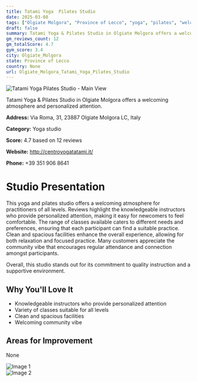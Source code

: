 ```yaml
---
title: Tatami Yoga  Pilates Studio
date: 2025-03-08
tags: ["Olgiate Molgora", "Province of Lecco", "yoga", "pilates", "welcoming atmosphere", "community-oriented", "Olgiate Molgora"]  
draft: false
summary: Tatami Yoga & Pilates Studio in Olgiate Molgora offers a welcoming atmosphere and personalized attention.
gm_reviews_count: 12
gm_totalScore: 4.7
gym_score: 3.4
city: Olgiate_Molgora
state: Province of Lecco
country: None
url: Olgiate_Molgora_Tatami_Yoga_Pilates_Studio
---
```


<div className="aspect-[16/9] relative my-8">
  <img 
    src="https://streetviewpixels-pa.googleapis.com/v1/thumbnail?panoid=xKL_6K10bKiKNuJj3oU93A&cb_client=maps_sv.tactile.gps&w=203&h=100&yaw=339.9729&pitch=0&thumbfov=100"
    alt="Tatami Yoga  Pilates Studio - Main View"
    className="object-cover absolute inset-0 w-full h-full rounded-lg"
  />
</div>

Tatami Yoga & Pilates Studio in Olgiate Molgora offers a welcoming atmosphere and personalized attention.

**Address:** Via Roma, 31, 23887 Olgiate Molgora LC, Italy

**Category:** Yoga studio

**Score:** 4.7 based on 12 reviews

**Website:** http://centroyogatatami.it/

**Phone:** +39 351 906 8641

# Studio Presentation

This yoga and pilates studio offers a welcoming atmosphere for practitioners of all levels. Reviews highlight the knowledgeable instructors who provide personalized attention, making it easy for newcomers to feel comfortable. The range of classes available caters to different needs and preferences, ensuring that each participant can find a suitable practice. Clean and spacious facilities enhance the overall experience, allowing for both relaxation and focused practice. Many customers appreciate the community vibe that encourages regular attendance and connection amongst participants.

Overall, this studio stands out for its commitment to quality instruction and a supportive environment.

## Why You'll Love It

- Knowledgeable instructors who provide personalized attention
- Variety of classes suitable for all levels
- Clean and spacious facilities
- Welcoming community vibe

## Areas for Improvement

None

<div className="grid grid-cols-1 xl:grid-cols-2 gap-4 my-8">
<div className="aspect-[4/3] relative"><img src="https://lh5.googleusercontent.com/p/AF1QipNDg8NzAZI51GSYT8BhhXPnRD82jeAaggi8OgAG=w1920-h1080-k-no" alt="Image 1" className="object-cover absolute inset-0 w-full h-full rounded-lg" /></div>
<div className="aspect-[4/3] relative"><img src="https://streetviewpixels-pa.googleapis.com/v1/thumbnail?panoid=xKL_6K10bKiKNuJj3oU93A&cb_client=maps_sv.tactile.gps&w=203&h=100&yaw=339.9729&pitch=0&thumbfov=100" alt="Image 2" className="object-cover absolute inset-0 w-full h-full rounded-lg" /></div>
</div>